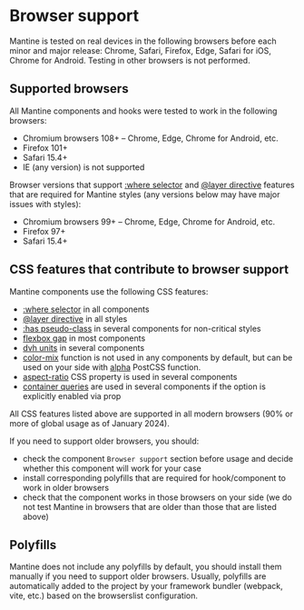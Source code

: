 

# Browser support

Mantine is tested on real devices in the following browsers before each minor and major release: Chrome, Safari, Firefox,
Edge, Safari for iOS, Chrome for Android. Testing in other browsers is not performed.

## Supported browsers

All Mantine components and hooks were tested to work in the following browsers:

- Chromium browsers 108+ – Chrome, Edge, Chrome for Android, etc.
- Firefox 101+
- Safari 15.4+
- IE (any version) is not supported

Browser versions that support [:where selector](https://caniuse.com/mdn-css_selectors_where) and [@layer directive](https://caniuse.com/mdn-css_at-rules_layer)
features that are required for Mantine styles (any versions below may have major issues with styles):

- Chromium browsers 99+ – Chrome, Edge, Chrome for Android, etc.
- Firefox 97+
- Safari 15.4+

## CSS features that contribute to browser support

Mantine components use the following CSS features:

- [:where selector](https://caniuse.com/mdn-css_selectors_where) in all components
- [@layer directive](https://caniuse.com/mdn-css_at-rules_layer) in all styles
- [:has pseudo-class](https://caniuse.com/css-has) in several components for non-critical styles
- [flexbox gap](https://caniuse.com/flexbox-gap) in most components
- [dvh units](https://caniuse.com/mdn-css_types_length_viewport_percentage_units_dynamic) in several components
- [color-mix](https://caniuse.com/mdn-css_types_color_color-mix) function is not used in any components by default, but can be used on your side with [alpha](styles/postcss-preset/#alpha-function) PostCSS function.
- [aspect-ratio](https://caniuse.com/mdn-css_properties_aspect-ratio) CSS property is used in several components
- [container queries](https://caniuse.com/css-container-queries) are used in several components if the option is explicitly enabled via prop

All CSS features listed above are supported in all modern browsers (90% or more of global usage as of January 2024).

If you need to support older browsers, you should:

- check the component `Browser support` section before usage and decide whether this component will work for your case
- install corresponding polyfills that are required for hook/component to work in older browsers
- check that the component works in those browsers on your side (we do not test Mantine in browsers that are older than those that are listed above)

## Polyfills

Mantine does not include any polyfills by default, you should install them manually if you need to support older browsers.
Usually, polyfills are automatically added to the project by your framework bundler (webpack, vite, etc.) based on the browserslist configuration.
